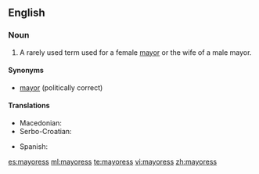 ==English==

===Noun===
{{en-noun|mayoresses}}

# A rarely used term used for a female [[mayor]] or the wife of a male mayor.

====Synonyms====
* [[mayor]] (politically correct)

====Translations====
{{trans-top|female mayor}}
* Macedonian: {{t-|mk|градоначалничка|f|tr=gradonačálnička}}
* Serbo-Croatian: {{t-|sh|gradonačelnica|gradonáčelnica|f}}
{{trans-mid}}
* Spanish: {{t+|es|alcaldesa|f}}
{{trans-bottom}}

[[es:mayoress]]
[[ml:mayoress]]
[[te:mayoress]]
[[vi:mayoress]]
[[zh:mayoress]]